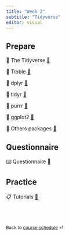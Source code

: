 ```yaml
---
title: "Week 2"
subtitle: "Tidyverse"
editor: visual
---
```



## Prepare

📖 The Tidyverse [🔗](/contents/week-2/01_tidyverse.qmd)

📖 Tibble [🔗](/contents/week-2/02_readr_tibble.qmd)

📖 dplyr [🔗](/contents/week-2/03_dplyr.qmd)

📖 tidyr [🔗](/contents/week-2/04_tidyr.qmd)

📖 purrr [🔗](/contents/week-2/05_purrr.qmd)

📖 ggplot2 [🔗](/contents/week-2/06_ggplot.qmd)

📖 Others packages [🔗](/contents/week-2/07_others.qmd)

## Questionnaire

⌨️ Questionnaire [🔗](/questionnaire/qcm-week-2.qmd)

## Practice

📋 Tutorials [🔗](/labs/lab-week-2.qmd)

<br><br>

::: {style="font-size: 0.875em;"}
Back to [course schedule](/ "Course schedule") ⏎
:::